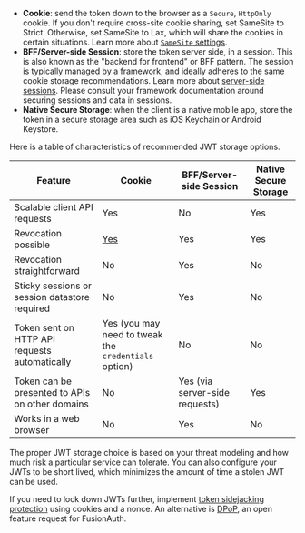 ---
---
* **Cookie**: send the token down to the browser as a `Secure`, `HttpOnly` cookie. If you don't require cross-site cookie sharing, set <InlineField>SameSite</InlineField> to <InlineFieldValue>Strict</InlineFieldValue>. Otherwise, set <InlineField>SameSite</InlineField> to <InlineFieldValue>Lax</InlineFieldValue>, which will share the cookies in certain situations. Learn more about [`SameSite` settings](https://developer.mozilla.org/en-US/docs/Web/HTTP/Headers/Set-Cookie/SameSite).
* **BFF/Server-side Session**: store the token server side, in a session. This is also known as the "backend for frontend" or BFF pattern. The session is typically managed by a framework, and ideally adheres to the same cookie storage recommendations. Learn more about [server-side sessions](https://cheatsheetseries.owasp.org/cheatsheets/Session_Management_Cheat_Sheet.html). Please consult your framework documentation around securing sessions and data in sessions.
* **Native Secure Storage**: when the client is a native mobile app, store the token in a secure storage area such as iOS Keychain or Android Keystore.

Here is a table of characteristics of recommended JWT storage options.

| Feature                                              | Cookie                                               | BFF/Server-side Session        | Native Secure Storage          |
|------------------------------------------------------|------------------------------------------------------|--------------------------------|--------------------------------|
| Scalable client API requests                         | Yes                                                  | No                             | Yes |
| Revocation possible                                  | [Yes](/learn/expert-advice/tokens/revoking-jwts)     | Yes                            | Yes |
| Revocation straightforward                           | No                                                   | Yes                            | No  |
| Sticky sessions or session datastore required        | No                                                   | Yes                            | No  |
| Token sent on HTTP API requests automatically        | Yes (you may need to tweak the `credentials` option) | No                             | No  |
| Token can be presented to APIs on other domains      | No                                                   | Yes (via server-side requests) | Yes |
| Works in a web browser                               | No                                                   | Yes                            | No  |

The proper JWT storage choice is based on your threat modeling and how much risk a particular service can tolerate. You can also configure your JWTs to be short lived, which minimizes the amount of time a stolen JWT can be used.

If you need to lock down JWTs further, implement [token sidejacking protection](https://cheatsheetseries.owasp.org/cheatsheets/JSON_Web_Token_for_Java_Cheat_Sheet.html#token-sidejacking) using cookies and a nonce. An alternative is [DPoP](https://github.com/FusionAuth/fusionauth-issues/issues/1679), an open feature request for FusionAuth.
